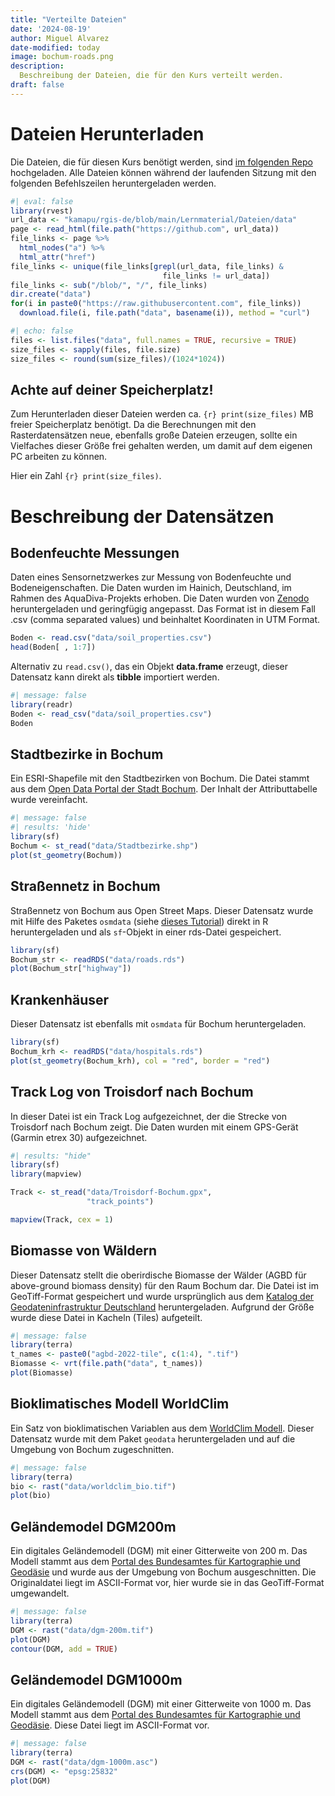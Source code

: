 ```yaml
---
title: "Verteilte Dateien"
date: '2024-08-19'
author: Miguel Alvarez
date-modified: today
image: bochum-roads.png
description:
  Beschreibung der Dateien, die für den Kurs verteilt werden.
draft: false
---
```


# Dateien Herunterladen

Die Dateien, die für diesen Kurs benötigt werden, sind [im folgenden Repo](https://github.com/kamapu/rgis-de/blob/main/Lernmaterial/Dateien/data/) hochgeladen.
Alle Dateien können während der laufenden Sitzung mit den folgenden Befehlszeilen heruntergeladen werden.

```r
#| eval: false
library(rvest)
url_data <- "kamapu/rgis-de/blob/main/Lernmaterial/Dateien/data"
page <- read_html(file.path("https://github.com", url_data))
file_links <- page %>%
  html_nodes("a") %>%
  html_attr("href")
file_links <- unique(file_links[grepl(url_data, file_links) &
                                  file_links != url_data])
file_links <- sub("/blob/", "/", file_links)
dir.create("data")
for(i in paste0("https://raw.githubusercontent.com", file_links))
  download.file(i, file.path("data", basename(i)), method = "curl")
```


```r
#| echo: false
files <- list.files("data", full.names = TRUE, recursive = TRUE)
size_files <- sapply(files, file.size)
size_files <- round(sum(size_files)/(1024*1024))
```


::: {.callout-warning}
## Achte auf deiner Speicherplatz!

Zum Herunterladen dieser Dateien werden ca. `{r} print(size_files)` MB freier Speicherplatz benötigt.
Da die Berechnungen mit den Rasterdatensätzen neue, ebenfalls große Dateien erzeugen, sollte ein Vielfaches dieser Größe frei gehalten werden, um damit auf dem eigenen PC arbeiten zu können.
:::

Hier ein Zahl `{r} print(size_files)`.


# Beschreibung der Datensätzen

## Bodenfeuchte Messungen

Daten eines Sensornetzwerkes zur Messung von Bodenfeuchte und Bodeneigenschaften.
Die Daten wurden im Hainich, Deutschland, im Rahmen des AquaDiva-Projekts erhoben.
Die Daten wurden von [Zenodo](https://zenodo.org/records/8063928) heruntergeladen und geringfügig angepasst.
Das Format ist in diesem Fall .csv (comma separated values) und beinhaltet Koordinaten in UTM Format.

```r
Boden <- read.csv("data/soil_properties.csv")
head(Boden[ , 1:7])
```

Alternativ zu `read.csv()`, das ein Objekt **data.frame** erzeugt, dieser Datensatz kann direkt als **tibble** importiert werden.

```r
#| message: false
library(readr)
Boden <- read_csv("data/soil_properties.csv")
Boden
```

## Stadtbezirke in Bochum

Ein ESRI-Shapefile mit den Stadtbezirken von Bochum.
Die Datei stammt aus dem [Open Data Portal der Stadt Bochum](https://www.bochum.de/Open-Data/Datensaetze/Geografie-Geodaten-und-Stadtplanung).
Der Inhalt der Attributtabelle wurde vereinfacht.

```r
#| message: false
#| results: 'hide'
library(sf)
Bochum <- st_read("data/Stadtbezirke.shp")
plot(st_geometry(Bochum))
```


## Straßennetz in Bochum

Straßennetz von Bochum aus Open Street Maps.
Dieser Datensatz wurde mit Hilfe des Paketes `osmdata` (siehe [dieses Tutorial](https://cran.r-project.org/web/packages/osmdata/vignettes/osmdata.html)) direkt in R heruntergeladen und als `sf`-Objekt in einer rds-Datei gespeichert.

```r
library(sf)
Bochum_str <- readRDS("data/roads.rds")
plot(Bochum_str["highway"])
```

## Krankenhäuser

Dieser Datensatz ist ebenfalls mit `osmdata` für Bochum heruntergeladen.

```r
library(sf)
Bochum_krh <- readRDS("data/hospitals.rds")
plot(st_geometry(Bochum_krh), col = "red", border = "red")
```


## Track Log von Troisdorf nach Bochum

In dieser Datei ist ein Track Log aufgezeichnet, der die Strecke von Troisdorf nach Bochum zeigt.
Die Daten wurden mit einem GPS-Gerät (Garmin etrex 30) aufgezeichnet.

```r
#| results: "hide"
library(sf)
library(mapview)

Track <- st_read("data/Troisdorf-Bochum.gpx",
                 "track_points")
```

```r
mapview(Track, cex = 1)
```

## Biomasse von Wäldern

Dieser Datensatz stellt die oberirdische Biomasse der Wälder (AGBD für above-ground biomass density) für den Raum Bochum dar.
Die Datei ist im GeoTiff-Format gespeichert und wurde ursprünglich aus dem [Katalog der Geodateninfrastruktur Deutschland](https://gdk.gdi-de.org/geonetwork/srv/eng/catalog.search#/metadata/a3c5b57f-8d87-42d2-a3b2-8f5a230964ae) heruntergeladen.
Aufgrund der Größe wurde diese Datei in Kacheln (Tiles) aufgeteilt.

```r
#| message: false
library(terra)
t_names <- paste0("agbd-2022-tile", c(1:4), ".tif")
Biomasse <- vrt(file.path("data", t_names))
plot(Biomasse)
```


## Bioklimatisches Modell WorldClim

Ein Satz von bioklimatischen Variablen aus dem [WorldClim Modell](https://www.worldclim.org/data/bioclim.html).
Dieser Datensatz wurde mit dem Paket `geodata` heruntergeladen und auf die Umgebung von Bochum zugeschnitten.

```r
#| message: false
library(terra)
bio <- rast("data/worldclim_bio.tif")
plot(bio)
```


## Geländemodel DGM200m

Ein digitales Geländemodell (DGM) mit einer Gitterweite von 200 m.
Das Modell stammt aus dem [Portal des Bundesamtes für Kartographie und Geodäsie](https://gdz.bkg.bund.de/index.php/default/digitales-gelandemodell-gitterweite-200-m-dgm200.html) und wurde aus der Umgebung von Bochum ausgeschnitten.
Die Originaldatei liegt im ASCII-Format vor, hier wurde sie in das GeoTiff-Format umgewandelt.

```r
#| message: false
library(terra)
DGM <- rast("data/dgm-200m.tif")
plot(DGM)
contour(DGM, add = TRUE)
```


## Geländemodel DGM1000m

Ein digitales Geländemodell (DGM) mit einer Gitterweite von 1000 m.
Das Modell stammt aus dem [Portal des Bundesamtes für Kartographie und Geodäsie](https://gdz.bkg.bund.de/index.php/default/wms-digitales-gelandemodell-gitterweite-1000-m-wms-dgm1000.html?___SID=S).
Diese Datei liegt im ASCII-Format vor.

```r
#| message: false
library(terra)
DGM <- rast("data/dgm-1000m.asc")
crs(DGM) <- "epsg:25832"
plot(DGM)
```
